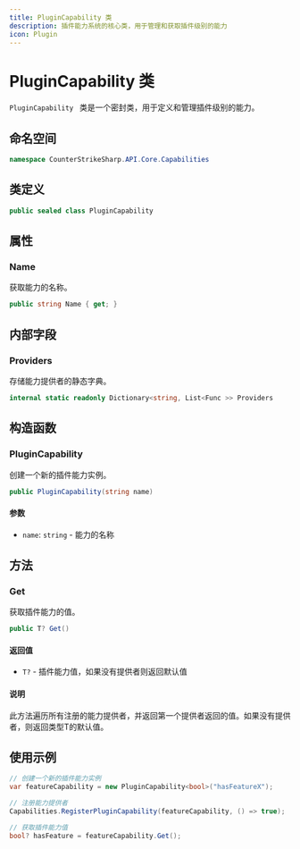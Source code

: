 ```yaml
---
title: PluginCapability 类
description: 插件能力系统的核心类，用于管理和获取插件级别的能力
icon: Plugin
---
```


# PluginCapability 类

`PluginCapability ` 类是一个密封类，用于定义和管理插件级别的能力。

## 命名空间

```csharp
namespace CounterStrikeSharp.API.Core.Capabilities
```

## 类定义

```csharp
public sealed class PluginCapability 
```

## 属性

### Name

获取能力的名称。

```csharp
public string Name { get; }
```

## 内部字段

### Providers

存储能力提供者的静态字典。

```csharp
internal static readonly Dictionary<string, List<Func >> Providers
```

## 构造函数

### PluginCapability

创建一个新的插件能力实例。

```csharp
public PluginCapability(string name)
```

#### 参数

- `name`: `string` - 能力的名称

## 方法

### Get

获取插件能力的值。

```csharp
public T? Get()
```

#### 返回值

- `T?` - 插件能力值，如果没有提供者则返回默认值

#### 说明

此方法遍历所有注册的能力提供者，并返回第一个提供者返回的值。如果没有提供者，则返回类型T的默认值。

## 使用示例

```csharp
// 创建一个新的插件能力实例
var featureCapability = new PluginCapability<bool>("hasFeatureX");

// 注册能力提供者
Capabilities.RegisterPluginCapability(featureCapability, () => true);

// 获取插件能力值
bool? hasFeature = featureCapability.Get();
```